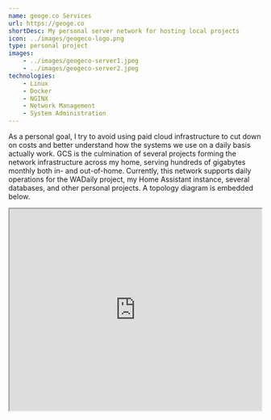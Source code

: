 ```yaml
---
name: geoge.co Services
url: https://geoge.co
shortDesc: My personal server network for hosting local projects
icon: ../images/geogeco-logo.png
type: personal project
images: 
    - ../images/geogeco-server1.jpeg
    - ../images/geogeco-server2.jpeg
technologies:
    - Linux
    - Docker
    - NGINX
    - Network Management
    - System Administration
---
```


As a personal goal, I try to avoid using paid cloud infrastructure to cut down on costs and better understand how the systems we use on a daily basis actually work. GCS is the culmination of several projects forming the network infrastructure across my home, serving hundreds of gigabytes monthly both in- and out-of-home. Currently, this network supports daily operations for the WADaily project, my Home Assistant instance, several databases, and other personal projects. A topology diagram is embedded below. 

<div className="flex justify-center">
    <iframe width="500" height="400" src="https://georgeparks.me/gcs-diagram.html"></iframe>
</div>
